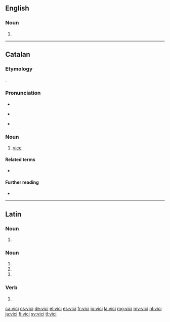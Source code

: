 ==English==

===Noun===
{{head|en|noun plural form}}

# {{plural of|vicus|lang=en}}

----

==Catalan==

===Etymology===
{{bor|ca|la|vitium}}.

===Pronunciation===
* {{ca-IPA}}
* {{homophones|bici|lang=ca}} {{q|Central}}
* {{rhymes|isi|lang=ca}}

===Noun===
{{ca-noun|m}}

# [[vice]] {{gloss|bad habit}}

====Related terms====
* {{l|ca|viciós}}

====Further reading====
* {{R:IEC2}}

----

==Latin==

===Noun===
{{la-noun-form|vicī}}

# {{inflection of|vicis||dat|s|lang=la}}

===Noun===
{{la-noun-form|vīcī}}

# {{inflection of|vīcus||nom|p|lang=la}}
# {{inflection of|vīcus||gen|s|lang=la}}
# {{inflection of|vīcus||voc|p|lang=la}}

===Verb===
{{la-verb-form|vīcī}}

# {{inflection of|vincō||1|s|perf|act|indc|gloss=I have [[conquer]]ed|lang=la}}

[[ca:vici]]
[[cs:vici]]
[[de:vici]]
[[el:vici]]
[[es:vici]]
[[fr:vici]]
[[io:vici]]
[[la:vici]]
[[mg:vici]]
[[my:vici]]
[[nl:vici]]
[[ja:vici]]
[[fi:vici]]
[[sv:vici]]
[[tl:vici]]